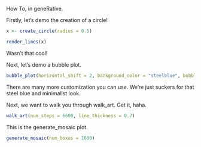 How To, in geneRative.



Firstly, let's demo the creation of a circle!

```r

x <- create_circle(radius = 0.5)

render_lines(x)

```

Wasn't that cool!

Next, let's demo a bubble plot.

```r

bubble_plot(horizontal_shift = 2, background_color = "steelblue", bubble_alpha = 0.5)

```

There are many more customization you can use. We're just suckers for that steel blue and minimalist look.

Next, we want to walk you through walk_art. Get it, haha.

```r

walk_art(num_steps = 6600, line_thickness = 0.7)

```

This is the generate_mosaic plot. 

```r

generate_mosaic(num_boxes = 1600)

```



